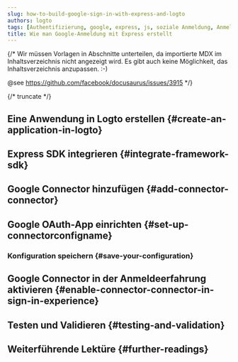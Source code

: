 ```yaml
---
slug: how-to-build-google-sign-in-with-express-and-logto
authors: logto
tags: [Authentifizierung, google, express, js, soziale Anmeldung, Anmeldung, Login]
title: Wie man Google-Anmeldung mit Express erstellt
---
```


{/*
  Wir müssen Vorlagen in Abschnitte unterteilen, da importierte MDX im Inhaltsverzeichnis nicht angezeigt wird.
  Es gibt auch keine Möglichkeit, das Inhaltsverzeichnis anzupassen. :-)

  @see https://github.com/facebook/docusaurus/issues/3915
*/}




{/* truncate */}

<Intro connector={connector} sdk="Express" link="https://expressjs.com" />

## Eine Anwendung in Logto erstellen \{#create-an-application-in-logto}

<CreateApplication type="Traditionelle Webanwendung" framework="Express" />

## Express SDK integrieren \{#integrate-framework-sdk}

<IntegrateSdk />

## Google Connector hinzufügen \{#add-connector-connector}

<AddSocialConnector connector={connector} framework="Express" />

## Google OAuth-App einrichten \{#set-up-connectorconfigname}

<ConnectorGuide />

### Konfiguration speichern \{#save-your-configuration}

<SaveYourConfiguration connector={connector} />

## Google Connector in der Anmeldeerfahrung aktivieren \{#enable-connector-connector-in-sign-in-experience}

<EnableSocialConnector connector={connector} />

## Testen und Validieren \{#testing-and-validation}

<TestingAndValidation connector={connector} sdk="Express" />

## Weiterführende Lektüre \{#further-readings}

<FurtherReadings />